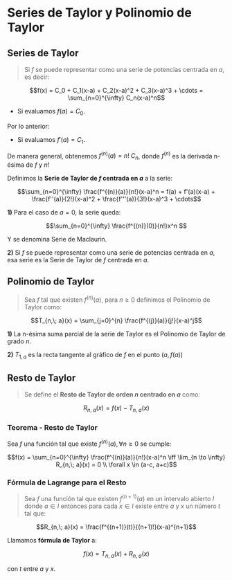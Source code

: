 # Series de Taylor y Polinomio de Taylor

## Series de Taylor

> Si $f$ se puede representar como una serie de potencias centrada en $a$, es decir: 

```math 
f(x) = C_0 + C_1(x-a) + C_2(x-a)^2 + C_3(x-a)^3 + \cdots = \sum_{n=0}^{\infty} C_n(x-a)^n
```

- Si evaluamos $f(a) = C_0$. 

Por lo anterior: 

- Si evaluamos $f'(a) = C_1$.

De manera general, obtenemos $f^{(n)}(a) = n!\;C_n$, donde $f^{(n)}$ es la derivada n-ésima de $f$ y $n!$ 

Definimos la **Serie de Taylor de $f$ centrada en $a$** a la serie:

```math 
\sum_{n=0}^{\infty} \frac{f^{(n)}(a)}{n!}(x-a)^n = f(a) + f'(a)(x-a) + \frac{f''(a)}{2!}(x-a)^2 + \frac{f'''(a)}{3!}(x-a)^3 + \cdots
```

**1)** Para el caso de $a=0$, la serie queda: 

```math
\sum_{n=0}^{\infty} \frac{f^{(n)}(0)}{n!}x^n 
```

Y se denomina Serie de Maclaurin. 

**2)** Si $f$ se puede representar como una serie de potencias centrada en $a$, esa serie es la Serie de Taylor de $f$ centrada en $a$.

## Polinomio de Taylor

> Sea $f$ tal que existen $f^{(n)}(a)$, para $n \geq 0$ definimos el Polinomio de Taylor como: 

```math
T_{n,\; a}(x) = \sum_{j=0}^{n} \frac{f^{(j)}(a)}{j!}(x-a)^j
```

**1)** La n-ésima suma parcial de la serie de Taylor es el Polinomio de Taylor de grado $n$. 

**2)** $T_{1,a}$ es la recta tangente al gráfico de $f$ en el punto $(a, f(a))$

## Resto de Taylor 

> Se define el **Resto de Taylor de orden $n$ centrado en $a$** como: 

```math
R_{n,\; a}(x) = f(x) - T_{n,\; a}(x) 
```

### Teorema - Resto de Taylor

Sea $f$ una función tal que existe $f^{(n)}(a), \forall n \geq 0$ se cumple: 

```math
f(x) = \sum_{n=0}^{\infty} \frac{f^{(n)}(a)}{n!}(x-a)^n \iff \lim_{n \to \infty} R_{n,\; a}(x) = 0 \\
\forall x \in (a-c, a+c)
```

### Fórmula de Lagrange para el Resto 

> Sea $f$ una función tal que existen $f^{(n+1)}(a)$ en un intervalo abierto $I$ donde $a \in I$ entonces para cada $x \in I$ existe entre $a$ y $x$ un número $t$ tal que: 

```math
R_{n,\; a}(x) = \frac{f^{(n+1)}(t)}{(n+1)!}(x-a)^{n+1}
```

Llamamos **fórmula de Taylor** a: 

```math
f(x) = T_{n,\; a}(x) + R_{n,\; a}(x)
```

con $t$ entre $a$ y $x$. 